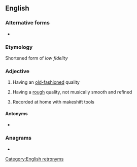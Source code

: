 {{also|lofi|lófi}}
==English==

===Alternative forms===
* {{l|en|low-fi}}

===Etymology===
Shortened form of ''low fidelity''

===Adjective===
{{en-adj}}

# {{lb|en|sound}} Having an [[old-fashioned]] quality 
# {{lb|en|music}} Having a [[rough]] quality, not musically smooth and refined
# Recorded at home with makeshift tools
 
====Antonyms====
* {{l|en|hi-fi}}

===Anagrams===
* {{anagrams|en|FOIL|Filo|LIFO|filo|foil}}

[[Category:English retronyms]]